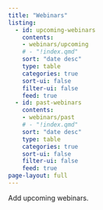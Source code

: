 ```yaml
---
title: "Webinars"
listing:
  - id: upcoming-webinars
    contents: 
    - webinars/upcoming
    # - "!index.qmd"
    sort: "date desc"
    type: table
    categories: true
    sort-ui: false
    filter-ui: false
    feed: true
  - id: past-webinars
    contents: 
    - webinars/past
    # - "!index.qmd"
    sort: "date desc"
    type: table
    categories: true
    sort-ui: false
    filter-ui: false
    feed: true
page-layout: full
---
```


Add upcoming webinars.
